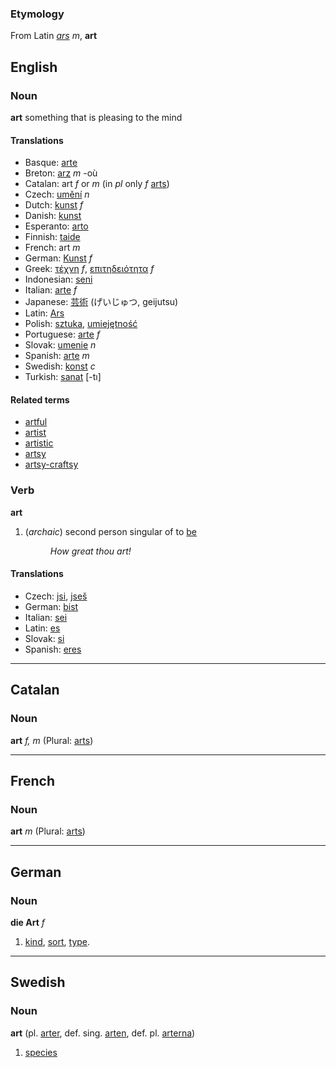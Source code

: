 ===Etymology===
From Latin ''[[ars]]'' ''m'', '''art'''

== English ==
===Noun===
'''art'''
something that is pleasing to the mind

====Translations====
*Basque: [[arte]]
*Breton: [[arz]] ''m'' -où
*Catalan: art ''f'' or ''m'' (in ''pl'' only ''f'' [[arts]])
*Czech: [[umění]] ''n''
*Dutch: [[kunst]] ''f''
*Danish: [[kunst]]
*Esperanto: [[arto]]
*Finnish: [[taide]]
*French: art ''m''
*German: [[Kunst]] ''f''
*Greek: [[τέχνη]] ''f'', [[επιτηδειότητα]] ''f''
*Indonesian: [[seni]]
*Italian: [[arte]] ''f''
*Japanese: [[芸術]] (げいじゅつ, geijutsu)
*Latin: [[Ars]]
*Polish: [[sztuka]], [[umiejętność]]
*Portuguese: [[arte]] ''f''
*Slovak: [[umenie#Slovak|umenie]] ''n''
*Spanish: [[arte]] ''m''
*Swedish: [[konst]] ''c''
*Turkish: [[sanat]] [-tı]

====Related terms====
*[[artful]]
*[[artist]]
*[[artistic]]
*[[artsy]]
*[[artsy-craftsy]]

=== Verb ===
'''art'''
# (''archaic'') second person singular of to [[be]]
#: ''How great thou art!''

==== Translations ====
*Czech: [[jsi]], [[jseš]]
*German: [[bist]]
*Italian: [[sei]]
*Latin: [[es#Latin|es]]
*Slovak: [[si#Slovak|si]]
*Spanish: [[eres]]

----

== Catalan ==
=== Noun ===
'''art''' ''f, m'' (Plural: [[arts]])

----
== French ==
=== Noun ===
'''art''' ''m'' (Plural: [[arts]])

----
== German ==
=== Noun ===
'''die Art''' ''f''

# [[kind]], [[sort]], [[type]].

----
== Swedish ==
===Noun===
'''art''' (pl. [[arter]], def. sing. [[arten]], def. pl. [[arterna]])

# [[species]]